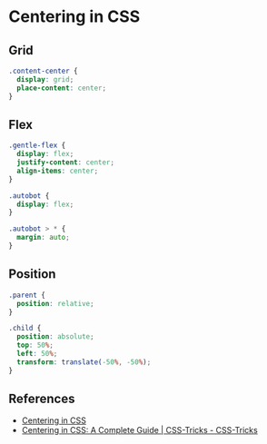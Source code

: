 # Centering in CSS

## Grid

```css
.content-center {
  display: grid;
  place-content: center;
}
```

## Flex

```css
.gentle-flex {
  display: flex;
  justify-content: center;
  align-items: center;
}
```

```css
.autobot {
  display: flex;
}

.autobot > * {
  margin: auto;
}
```

## Position

```css
.parent {
  position: relative;
}

.child {
  position: absolute;
  top: 50%;
  left: 50%;
  transform: translate(-50%, -50%);
}
```

## References

- [Centering in CSS](https://web.dev/centering-in-css/)
- [Centering in CSS: A Complete Guide | CSS-Tricks - CSS-Tricks](https://css-tricks.com/centering-css-complete-guide/)
